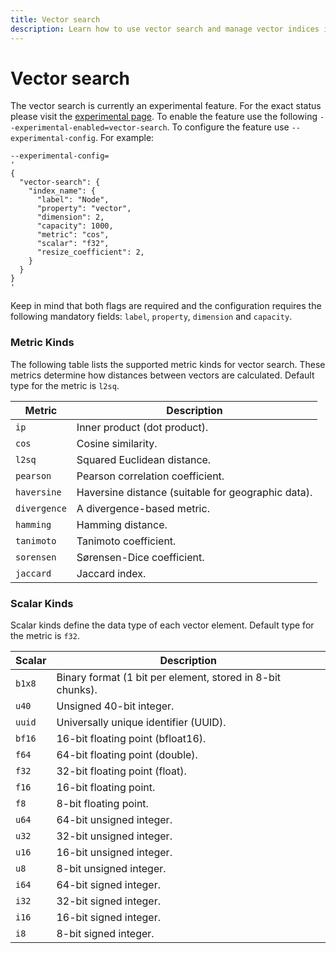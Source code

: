 ```yaml
---
title: Vector search
description: Learn how to use vector search and manage vector indices in Memgraph.
---
```



# Vector search

The vector search is currently an experimental feature. For the exact status
please visit the [experimental
page](/database-management/experimental-features). To enable the feature use
the following `--experimental-enabled=vector-search`. To configure the feature
use `--experimental-config`. For example:
```shell
--experimental-config=
'
{
  "vector-search": {
    "index_name": {
      "label": "Node",
      "property": "vector",
      "dimension": 2,
      "capacity": 1000,
      "metric": "cos",
      "scalar": "f32",
      "resize_coefficient": 2,
    }
  }
}
'
```
Keep in mind that both flags are required and the configuration requires the
following mandatory fields: `label`, `property`, `dimension` and `capacity`.

### Metric Kinds

The following table lists the supported metric kinds for vector search. These
metrics determine how distances between vectors are calculated. Default type
for the metric is `l2sq`.

| Metric      | Description                                          |
|-------------|------------------------------------------------------|
| `ip`        | Inner product (dot product).                         |
| `cos`       | Cosine similarity.                                   |
| `l2sq`      | Squared Euclidean distance.                          |
| `pearson`   | Pearson correlation coefficient.                     |
| `haversine` | Haversine distance (suitable for geographic data).   |
| `divergence`| A divergence-based metric.                           |
| `hamming`   | Hamming distance.                                    |
| `tanimoto`  | Tanimoto coefficient.                                |
| `sorensen`  | Sørensen-Dice coefficient.                           |
| `jaccard`   | Jaccard index.                                       |

### Scalar Kinds

Scalar kinds define the data type of each vector element. Default type for the
metric is `f32`.

| Scalar    | Description                                            |
|-----------|--------------------------------------------------------|
| `b1x8`    | Binary format (1 bit per element, stored in 8-bit chunks). |
| `u40`     | Unsigned 40-bit integer.                               |
| `uuid`    | Universally unique identifier (UUID).                  |
| `bf16`    | 16-bit floating point (bfloat16).                      |
| `f64`     | 64-bit floating point (double).                        |
| `f32`     | 32-bit floating point (float).                         |
| `f16`     | 16-bit floating point.                                 |
| `f8`      | 8-bit floating point.                                  |
| `u64`     | 64-bit unsigned integer.                               |
| `u32`     | 32-bit unsigned integer.                               |
| `u16`     | 16-bit unsigned integer.                               |
| `u8`      | 8-bit unsigned integer.                                |
| `i64`     | 64-bit signed integer.                                 |
| `i32`     | 32-bit signed integer.                                 |
| `i16`     | 16-bit signed integer.                                 |
| `i8`      | 8-bit signed integer.                                  |

